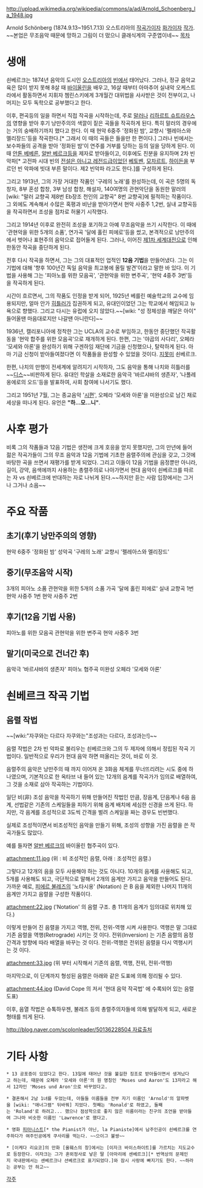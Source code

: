 http://upload.wikimedia.org/wikipedia/commons/a/ad/Arnold_Schoenberg_la_1948.jpg

Arnold Schönberg (1874.9.13~1951.7.13)
오스트리아의 [[작곡가]]이자 [[화가]]이자 [[작가]].
~~본업은 무조음악 때문에 망하고 그림이 더 떴으니 클래식계의 구준엽이네~~
[[목차]]
= 생애 =
쇤베르크는 1874년 음악의 도시인 [[오스트리아]]의 [[빈]]에서 태어났다. 그러나, 정규 음악교육은 많이 받지 못해 8살 때 [[바이올린]]을 배우고, 16살 때부터 아마추어 실내악 오케스트라에서 활동하면서 지휘자 쳄린스키에게 3개월간 대위법을 사사받은 것이 전부이고, 나머지는 모두 독학으로 공부했다고 한다.

이후, 편곡등의 일을 하면서 직접 작곡을 시작하는데, 주로 [[말러]]나 [[리하르트 슈트라우스]]의 영향을 받아 후기 낭만주의의 색깔이 짙은 곡들을 작곡하게 된다. 특히 말러의 경우에는 거의 숭배하기까지 했다고 한다. 이 때 현악 6중주 '정화된 밤', 교향시 '펠레아스와 멜리장드'등을 작곡한다.[* 그래서 이 때의 곡들은 들을만 한 편이다.] 그러나 빈에서는 보수파들의 공격을 받아 '정화된 밤'이 연주를 거부를 당하는 등의 일을 당하게 된다. 이 때 [[안톤 베베른]], [[알반 베르크]]등을 제자로 받아들이고, 이후에도 친분을 유지하며 2차 빈 악파[* 고전파 시대 빈의 [[전설은 아니고 레전드급]]이었던 [[베토벤]], [[모차르트]], [[하이든]]을 부르던 빈 악파에 빗대 부른 말이다. 제2 빈악파 라고도 한다.]를 구성하게 된다.

그리고 1913년, 그의 가장 거대한 작품인 '구레의 노래'를 완성하는데, 이 곡은 5명의 독창자, 8부 혼성 합창, 3부 남성 합창, 해설자, 140여명의 관현악단을 동원한 말러의 [wiki: "말러 교향곡 제8번 Eb장조 천인의 교향곡" 8번 교향곡]에 필적하는 작품이다. 그 외에도 계속해서 수많은 혹평과 비난을 받아가면서 현악 사중주 1,2번, 실내 교향곡등을 작곡하면서 조성을 점차로 허물기 시작했다.

그리고 1914년 이후로 완전히 조성을 포기하고 아예 무조음악을 쓰기 시작한다. 이 때에 '관현악을 위한 5개의 소품', 연가곡 '달에 홀린 피에로'등을 썼고, 본격적으로 낭만주의에서 벗어나 표현주의 음악으로 접어들게 된다. 그러나, 이어진 [[제1차 세계대전]]으로 인해 한동안 작곡을 중단하게 된다.

전후 다시 작곡을 하면서, 그는 그의 대표적인 업적인 '''12음 기법'''을 만들어냈다. 그는 이 기법에 대해 '향후 100년간 독일 음악을 최고봉에 올릴 발견'이라고 말한 바 있다. 이 기법을 사용해 그는 '피아노를 위한 모음곡', '관현악을 위한 변주곡', '현악 4중주 3번'등을 작곡하게 된다.

시간이 흐르면서, 그의 작품도 인정을 받게 되어, 1925년 베를린 예술학교의 교수에 임용되지만, 얼마 안가 [[히틀러]]가 집권하게 되고, 유대인이었던 그는 학교에서 해임되고 뉴욕으로 향했다. 그리고 다시는 유럽에 오지 않았다.~~[wiki: "성 정체성을 깨달은 아이" 들어올땐 마음대로지만 나갈땐 아니란다]~~

1936년, 캘리포니아에 정착한 그는 UCLA의 교수로 부임하고, 한동안 중단했던 작곡활동을 '현악 합주를 위한 모음곡'으로 재개하게 된다. 한편, 그는 '야곱의 사다리', 오페라 '모세와 아론'을 완성하기 위해 구겐하임 재단에 기금을 신청했으나, 탈락하게 된다. 아마 기금 신청이 받아들여졌다면 이 작품들을 완성할 수 있었을 것이다. [[지못미]] 쇤베르크.

한편, 나치의 만행이 전세계에 알려지기 시작하자, 그도 음악을 통해 나치와 히틀러를 ~~[[디스]]~~비판하게 된다. 유대인 학살을 소재로한 음악극 '바르샤바의 생존자', '나폴레옹에로의 오드'등을 발표하여, 사회 참여에 나서기도 했다.

그리고 1951년 7월, 그는 종교음악 '[[시편]]', 오페라 '모세와 아론'을 미완성으로 남긴 채로 세상을 떠나게 된다. 유언은 '''"하...모...니"'''.

= 사후 평가 =
비록 그의 작품들과 12음 기법은 생전에 크게 호응을 얻지 못했지만, 그의 만년에 들어 젊은 작곡가들이 그의 무조 음악과 12음 기법에 기초한 음렬주의에 관심을 갖고, 그것에 바탕한 곡을 쓰면서 재평가를 받게 되었다. 그리고 이들이 12음 기법을 음정뿐만 아니라, 길이, 강약, 음색에까지 사용하는 총렬주의로 나아가면서 현대 음악이 쇤베르크를 따르는 자 vs 쇤베르크에 반대하는 자로 나뉘게 된다.~~하지만 듣는 사람 입장에서는 그거나 그거나 소음~~

= 주요 작품 =
== 초기(후기 낭만주의의 영향) ==
현악 6중주 '정화된 밤'
성악곡 '구레의 노래'
교향시 '펠레아스와 멜리장드'

== 중기(무조음악 시작) ==
3개의 피아노 소품
관현악을 위한 5개의 소품
가곡 '달에 홀린 피에로'
실내 교향곡 1번
현악 사중주 1번
현악 사중주 2번

== 후기(12음 기법 사용) ==
피아노를 위한 모음곡
관현악을 위한 변주곡
현악 사중주 3번

== 말기(미국으로 건너간 후) ==
음악극 '바르샤바의 생존자'
피아노 협주곡
미완성 오페라 '모세와 아론'

= 쇤베르크 작곡 기법 =

== 음렬 작법 ==
~~[wiki:"자쿠와는 다르다 자쿠와는"조성과는 다르다, 조성과는!]~~

음렬 작법은 2차 빈 악파로 불리우는 쇤베르크와 그의 두 제자에 의해서 정립된 작곡 기법이다. 일반적으로 우리가 현대 음악 하면 떠올리는 것이, 바로 이 것.

음렬주의 음악은 낭만주의 때 까지 이어져 온 3화음 체계를 무너뜨리려는 시도 중에 하나였으며, 기본적으로 한 옥타브 내 들어 있는 12개의 음계를 작곡가가 임의로 배열하여, 그 것을 소재로 삼아 작곡하는 기법이다.

일단 비(非) 조성 음악을 작곡하기 위해 만들어진 작법인 만큼, 장음계, 단음계나 6음 음계, 선법같은 기존의 스케일들을 피하기 위해 음계 배치에 세심한 신경을 쓰게 된다. 하지만, 각 음계를 조성적으로 3도씩 간격을 벌려 스케일을 짜는 경우도 빈번했다.

실제로 조성적이면서 비조성적인 음악을 만들기 위해, 조성의 성향을 가진 음렬을 쓴 작곡가들도 많았다.

예를 들자면 [[알반 베르크]]의 바이올린 협주곡이 있다.

attachment:11.jpg
(위 : 비 조성적인 음렬, 아래 : 조성적인 음렬.)

그렇다고 12개의 음을 모두 사용해야 하는 것도 아니다. 10개의 음계를 사용해도 되고, 5개를 사용해도 되고, 극단적으로 말해서 2개의 음계만 가지고 음악을 만들어도 된다. 가까운 예로, [[피에르 불레즈]]의 '노타시옹' (Notation) 은 B 음을 제외한 나머지 11개의 음계만 가지고 음렬을 구성한 작품이다.

attachment:22.jpg
('Notation' 의 음렬 구조. 총 11개의 음계가 임의대로 위치해 있다.)

이렇게 만들어 진 음렬을 가지고 역행, 전위, 전위-역행 시켜 사용한다.
역행은 말 그대로 기존 음렬을 역행(Retrograde) 시키는 것 이다. 
전위(Inversion) 는 기존 음렬의 음정 간격과 방향에 따라 배열을 바꾸는 것 이다.
전위-역행은 전위된 음렬을 다시 역행시키는 것 이다.

attachment:33.jpg
(위 부터 시작해서 기존의 음렬, 역행, 전위, 전위-역행)

마지막으로, 이 단계까지 형성된 음렬은 아래와 같은 도표에 의해 정리될 수 있다.

attachment:44.jpg
(David Cope 의 저서 '현대 음악 작곡법' 에 수록되어 있는 음렬도표)

이후, 음열 작법은 슈톡하우젠, 불레즈 등의 총렬주의자들에 의해 발달하게 되고, 새로운 형태를 띄게 된다.

[[http://blog.naver.com/scolonleader/50136228504 자료출처]]

= 기타 사항 =
 * 13 공포증이 있었다고 한다. 13일에 태어난 것을 불길한 징조로 받아들이면서 생겨났다고 하는데, 때문에 오페라 '모세와 아론'의 원 명칭인 'Moses und Aaron'도 13자라고 해서 12자인 'Moses und Aron'으로 바꾸었다고.

 * 결혼해서 2남 1녀를 두었는데, 아들들 이름들을 전부 자기 이름인 'Arnold'의 알파벳을 [wiki: "애너그램" 뒤바꿔] 지었다. 첫째는 'Ronald'로 하였고, 둘째는 'Roland'로 하려고... 했으나 점성학으로 좋지 않은 이름이라는 친구의 조언을 받아들여 그나마 비슷한 이름인 'Lawrence'로 했다고.

 * 영화 [[피아니스트]][* the Pianist가 아닌, la Pianiste]에서 남주인공이 쇤베르크를 연주하다가 여주인공에게 쿠사리를 먹는다. ~~으이그 불쌍~~

 * [이케다 리요코]의 만화 [올훼스의 창]에서는 [이자크 바이스하이트]를 가르치는 지도교수로 등장한다. 이자크는 그가 혼외정사로 낳은 딸 [아마리에 센베르크][* 번역상의 문제인지 국내판에서는 센베르크나 션베르크로 표기되었다.]와 잠시 사랑에 빠지기도 한다. ~~하라는 공부는 안 하고~~

[[각주]]
